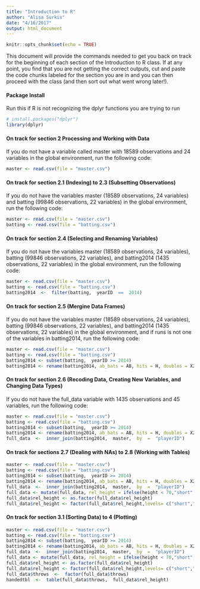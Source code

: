 ---
title: "Introduction to R"
author: "Alisa Surkis"
date: "4/16/2017"
output: html_document
---

```{r setup, include=FALSE}
knitr::opts_chunk$set(echo = TRUE)
```

This document will provide the commands needed to get you back on track for the beginning of each section of the Introduction to R class. If at any point, you find that you are not getting the correct outputs, cut and paste the code chunks labeled for the section you are in and you can then proceed with the class (and then sort out what went wrong later!).

#### Package Install
Run this if R is not recognizing the dplyr functions you are trying to run
```{r}
# install.packages("dplyr")
library(dplyr)
```

#### On track for section 2 Processing and Working with Data
If you do not have a variable called master with 18589 observations and 24 variables in the global environment, run the following code: 
```{r}
master <- read.csv(file = "master.csv")
```

#### On track for section 2.1 (Indexing) to 2.3 (Subsetting Observations)
If you do not have the variables master (18589 observations, 24 variables) and batting (99846 observations, 22 variables) in the global environment, run the following code: 
```{r}
master <- read.csv(file = "master.csv")
batting <- read.csv(file = "batting.csv")
```

#### On track for section 2.4 (Selecting and Renaming Variables) 
If you do not have the variables master (18589 observations, 24 variables), batting (99846 observations, 22 variables), and batting2014 (1435 observations, 22 variables) in the global environment, run the following code:  
```{r}
master <- read.csv(file = "master.csv")
batting <- read.csv(file = "batting.csv")
batting2014  <-  filter(batting,  yearID  ==  2014)
```

#### On track for section 2.5 (Mergine Data Frames)  
If you do not have the variables master (18589 observations, 24 variables), batting (99846 observations, 22 variables), and batting2014 (1435 observations, 22 variables) in the global environment, and if runs is not one of the variables in batting2014, run the following code:  
```{r}
master <- read.csv(file = "master.csv")
batting <- read.csv(file = "batting.csv")
batting2014 <- subset(batting,  yearID >= 2014)
batting2014 <- rename(batting2014, ab_bats = AB, hits = H, doubles = X2B, runs = R, games = G)
```

#### On track for section 2.6 (Recoding Data, Creating New Variables, and Changing Data Types)
If you do not have the full_data variable with 1435 observations and 45 variables, run the following code:
```{r}
master <- read.csv(file = "master.csv")
batting <- read.csv(file = "batting.csv")
batting2014 <- subset(batting,  yearID >= 2014)
batting2014 <- rename(batting2014, ab_bats = AB, hits = H, doubles = X2B, runs = R, games = G)
full_data  <-  inner_join(batting2014,  master,  by  =  "playerID")
```
  
#### On track for sections 2.7 (Dealing with NAs) to 2.8 (Working with Tables)
```{r}
master <- read.csv(file = "master.csv")
batting <- read.csv(file = "batting.csv")
batting2014 <- subset(batting,  yearID >= 2014)
batting2014 <- rename(batting2014, ab_bats = AB, hits = H, doubles = X2B, runs = R, games = G)
full_data  <-  inner_join(batting2014,  master,  by  =  "playerID")
full_data <- mutate(full_data, rel_height = ifelse(height < 70,"short", ifelse(height >= 75,"tall","average")))
full_data$rel_height <- as.factor(full_data$rel_height)
full_data$rel_height <- factor(full_data$rel_height,levels= c("short","average","tall"))
```
    
#### On track for section 3.1 (Sorting Data) to 4 (Plotting)
```{r}
master <- read.csv(file = "master.csv")
batting <- read.csv(file = "batting.csv")
batting2014 <- subset(batting,  yearID >= 2014)
batting2014 <- rename(batting2014, ab_bats = AB, hits = H, doubles = X2B, runs = R, games = G)
full_data  <-  inner_join(batting2014,  master,  by  =  "playerID")
full_data <- mutate(full_data, rel_height = ifelse(height < 70,"short", ifelse(height >= 75,"tall","average")))
full_data$rel_height <- as.factor(full_data$rel_height)
full_data$rel_height <- factor(full_data$rel_height,levels= c("short","average","tall"))
full_data$throws  <-  factor(full_data$throws)
handedtbl  <-  table(full_data$throws,  full_data$rel_height)
```
  
